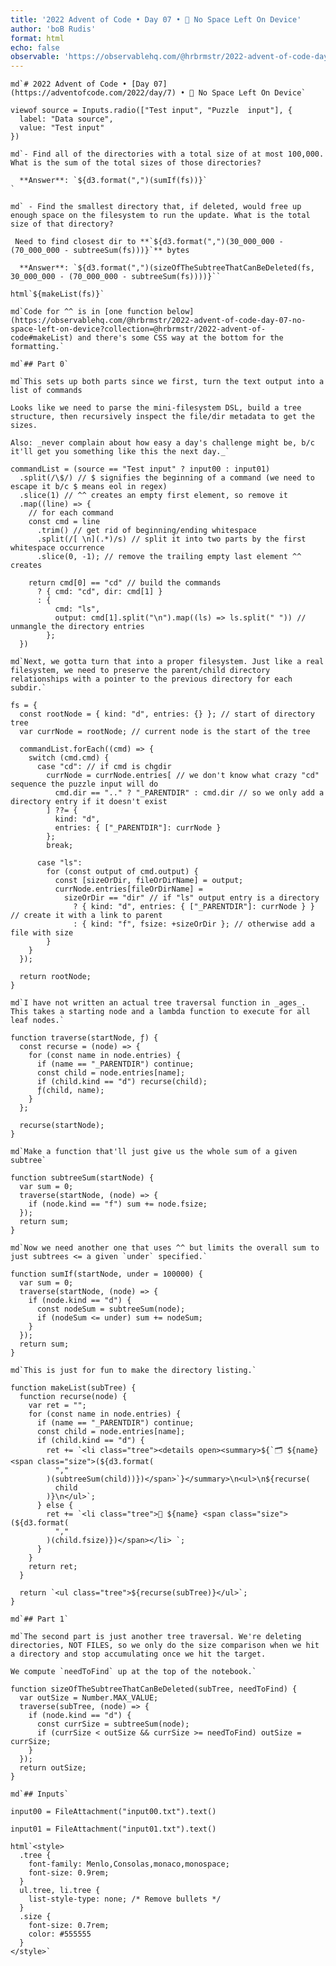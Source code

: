 ```yaml
---
title: '2022 Advent of Code • Day 07 • 💾 No Space Left On Device'
author: 'boB Rudis'
format: html
echo: false
observable: 'https://observablehq.com/@hrbrmstr/2022-advent-of-code-day-07-no-space-left-on-device'
---
```


```ojs
md`# 2022 Advent of Code • [Day 07](https://adventofcode.com/2022/day/7) • 💾 No Space Left On Device`
```

```ojs
viewof source = Inputs.radio(["Test input", "Puzzle  input"], {
  label: "Data source",
  value: "Test input"
})
```

```ojs
md`- Find all of the directories with a total size of at most 100,000. What is the sum of the total sizes of those directories?  

  **Answer**: `${d3.format(",")(sumIf(fs))}`
`
```

```ojs
md` - Find the smallest directory that, if deleted, would free up enough space on the filesystem to run the update. What is the total size of that directory?  

 Need to find closest dir to **`${d3.format(",")(30_000_000 - (70_000_000 - subtreeSum(fs)))}`** bytes
 
  **Answer**: `${d3.format(",")(sizeOfTheSubtreeThatCanBeDeleted(fs, 30_000_000 - (70_000_000 - subtreeSum(fs))))}``
```

```ojs
html`${makeList(fs)}`
```

```ojs
md`Code for ^^ is in [one function below](https://observablehq.com/@hrbrmstr/2022-advent-of-code-day-07-no-space-left-on-device?collection=@hrbrmstr/2022-advent-of-code#makeList) and there's some CSS way at the bottom for the formatting.`
```

```ojs
md`## Part 0`
```

```ojs
md`This sets up both parts since we first, turn the text output into a list of commands

Looks like we need to parse the mini-filesystem DSL, build a tree structure, then recursively inspect the file/dir metadata to get the sizes.

Also: _never complain about how easy a day's challenge might be, b/c it'll get you something like this the next day._`
```

```ojs
commandList = (source == "Test input" ? input00 : input01)
  .split(/\$/) // $ signifies the beginning of a command (we need to escape it b/c $ means eol in regex)
  .slice(1) // ^^ creates an empty first element, so remove it
  .map((line) => {
    // for each command
    const cmd = line
      .trim() // get rid of beginning/ending whitespace
      .split(/[ \n](.*)/s) // split it into two parts by the first whitespace occurrence
      .slice(0, -1); // remove the trailing empty last element ^^ creates

    return cmd[0] == "cd" // build the commands
      ? { cmd: "cd", dir: cmd[1] }
      : {
          cmd: "ls",
          output: cmd[1].split("\n").map((ls) => ls.split(" ")) // unmangle the directory entries
        };
  })
```

```ojs
md`Next, we gotta turn that into a proper filesystem. Just like a real filesystem, we need to preserve the parent/child directory relationships with a pointer to the previous directory for each subdir.`
```

```ojs
fs = {
  const rootNode = { kind: "d", entries: {} }; // start of directory tree
  var currNode = rootNode; // current node is the start of the tree

  commandList.forEach((cmd) => {
    switch (cmd.cmd) {
      case "cd": // if cmd is chgdir
        currNode = currNode.entries[ // we don't know what crazy "cd" sequence the puzzle input will do
          cmd.dir == ".." ? "_PARENTDIR" : cmd.dir // so we only add a directory entry if it doesn't exist
        ] ??= {
          kind: "d",
          entries: { ["_PARENTDIR"]: currNode }
        };
        break;

      case "ls":
        for (const output of cmd.output) {
          const [sizeOrDir, fileOrDirName] = output;
          currNode.entries[fileOrDirName] =
            sizeOrDir == "dir" // if "ls" output entry is a directory
              ? { kind: "d", entries: { ["_PARENTDIR"]: currNode } } // create it with a link to parent
              : { kind: "f", fsize: +sizeOrDir }; // otherwise add a file with size
        }
    }
  });

  return rootNode;
}
```

```ojs
md`I have not written an actual tree traversal function in _ages_. This takes a starting node and a lambda function to execute for all leaf nodes.`
```

```ojs
function traverse(startNode, ƒ) {
  const recurse = (node) => {
    for (const name in node.entries) {
      if (name == "_PARENTDIR") continue;
      const child = node.entries[name];
      if (child.kind == "d") recurse(child);
      ƒ(child, name);
    }
  };

  recurse(startNode);
}
```

```ojs
md`Make a function that'll just give us the whole sum of a given subtree`
```

```ojs
function subtreeSum(startNode) {
  var sum = 0;
  traverse(startNode, (node) => {
    if (node.kind == "f") sum += node.fsize;
  });
  return sum;
}
```

```ojs
md`Now we need another one that uses ^^ but limits the overall sum to just subtrees <= a given `under` specified.`
```

```ojs
function sumIf(startNode, under = 100000) {
  var sum = 0;
  traverse(startNode, (node) => {
    if (node.kind == "d") {
      const nodeSum = subtreeSum(node);
      if (nodeSum <= under) sum += nodeSum;
    }
  });
  return sum;
}
```

```ojs
md`This is just for fun to make the directory listing.`
```

```ojs
function makeList(subTree) {
  function recurse(node) {
    var ret = "";
    for (const name in node.entries) {
      if (name == "_PARENTDIR") continue;
      const child = node.entries[name];
      if (child.kind == "d") {
        ret += `<li class="tree"><details open><summary>${`🗂️ ${name} <span class="size">(${d3.format(
          ","
        )(subtreeSum(child))})</span>`}</summary>\n<ul>\n${recurse(
          child
        )}\n</ul>`;
      } else {
        ret += `<li class="tree">📄 ${name} <span class="size">(${d3.format(
          ","
        )(child.fsize)})</span></li> `;
      }
    }
    return ret;
  }

  return `<ul class="tree">${recurse(subTree)}</ul>`;
}
```

```ojs
md`## Part 1`
```

```ojs
md`The second part is just another tree traversal. We're deleting directories, NOT FILES, so we only do the size comparison when we hit a directory and stop accumulating once we hit the target. 

We compute `needToFind` up at the top of the notebook.`
```

```ojs
function sizeOfTheSubtreeThatCanBeDeleted(subTree, needToFind) {
  var outSize = Number.MAX_VALUE;
  traverse(subTree, (node) => {
    if (node.kind == "d") {
      const currSize = subtreeSum(node);
      if (currSize < outSize && currSize >= needToFind) outSize = currSize;
    }
  });
  return outSize;
}
```

```ojs
md`## Inputs`
```

```ojs
input00 = FileAttachment("input00.txt").text()
```

```ojs
input01 = FileAttachment("input01.txt").text()
```

```ojs
html`<style>
  .tree {
    font-family: Menlo,Consolas,monaco,monospace;
    font-size: 0.9rem;
  }
  ul.tree, li.tree {
    list-style-type: none; /* Remove bullets */
  }
  .size {
    font-size: 0.7rem;
    color: #555555
  }
</style>`
```

